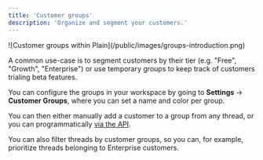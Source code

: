 ```yaml
---
title: 'Customer groups'
description: 'Organize and segment your customers.'
---
```


<Frame>![Customer groups within Plain](/public/images/groups-introduction.png)</Frame>

A common use-case is to segment customers by their tier (e.g. "Free", "Growth", "Enterprise") or use temporary groups to keep track of customers trialing beta features.

You can configure the groups in your workspace by going to **Settings** → **Customer Groups**, where you can set a name and color per group.

You can then either manually add a customer to a group from any thread, or you can programmatically [via the API](/api-reference/graphql/customers/customer-groups).

You can also filter threads by customer groups, so you can, for example, prioritize threads belonging to Enterprise customers.
